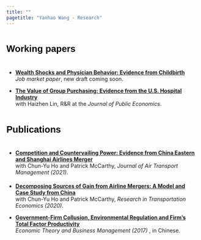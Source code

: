 ```yaml
---
title: ""
pagetitle: "Yanhao Wang - Research"
---
```


<link rel="stylesheet" href="style.css" type="text/css">

### <span style="color:Black;font-family:'Arial';font-size:18pt;font-weight:bold;line-height:3em">Working papers<span>

- **[Wealth Shocks and Physician Behavior: Evidence from Childbirth](files/paper/JMP_Wang_2023.pdf)** <br>
 *Job market paper*, new draft coming soon. <br>
<!--
-- Presented at Kelley School (BEPP seminar), O’Neill School (Health policy workshop), CES North America (2024), ASHEcon (2024, scheduled), INFORMS Annual Meeting (2024, scheduled)
<details>
<summary>Abstract</summary>
<div style="text-align: justify; line-height: 1.5em"><span style="color:Black; font-size: 12pt; font-family:'Georgia'" >Little is known about how physicians' personal wealth affects their behavior. Using data on physicians' housing returns linked to their treatment choices, this paper provides new empirical evidence on the sensitivity of physicians' behavior to their wealth and studies the policy implications on medical expenditure and patient health. Specifically, I look at obstetricians who have large discretion and significant financial incentives in choosing cesarean sections over vaginal deliveries. For identification, I rely on the variation in obstetricians' housing returns arising from the Great Recession, depending on when or where they purchased their houses ex-ante. Using a patient-level regression model with obstetrician fixed effects, I estimate that a one-standard-deviation decrease in obstetricians' housing wealth leads to an increase of 1.8 percentage points, or 4.5%, in C-section probability. The increased C-section rate leads to longer in-hospital stays and higher infection rates among the patients. Finally, I show in two counterfactuals that the estimated wealth sensitivity is useful in predicting the effectiveness of price regulations and alternative payment models.</span></div>
</details>
<p style="margin-bottom:0.5cm;"></p>
-->


- **[The Value of Group Purchasing: Evidence from the U.S. Hospital Industry](files/paper/GPO_LinWang_2023.pdf)** <br> 
 with Haizhen Lin, R&R at the *Journal of Public Economics*. <br>
<!--
-- Presented at IIOC (2023), ASHEcon (2023)
<details>
<summary>Abstract</summary>
<div style="text-align: justify; line-height: 1.5em"><span style="color:Black; font-size: 12pt; font-family:'Georgia'" >Group purchasing organizations, or GPOs, are pervasive in many settings, but the actual value of GPOs remains a constant topic of debate. We offer one of the first studies examining the effect of GPOs on supply expenses in the U.S. hospital setting. We find that a one-standard-deviation increase in GPO scale (GPO market share weighted by member hospitals’ bed capacity) decreases an average hospital’s supply expenses by 2.7%, translating into an annual savings of more than half a million dollars. An event study analysis helps to foster a causal interpretation of our main findings. We find no evidence that GPOs reduce supply expenses at the cost of the quality of patient care or by means of changing the patient composition. Instead, we find some of the cost savings are passed to consumers in terms of lowered hospital prices, although only in highly competitive hospital markets. Our results contribute directly to the ongoing debates over the value of GPOs and more broadly to the literature on countervailing buyer power and intermediaries.</span></div>
</details>
<p style="margin-bottom:0.5cm;"></p>
-->

<!--
- <span style="color:navy">**How Does Group Purchasing Boost Firm Performance? Evidence from U.S. Health Care**</span>, with Haizhen Lin and Vivek Astvansh<br>
-- Under 2nd-round review at ***Production and Operations Management***<br>
-- Best in track paper at the American Marketing Association Summer Conference (2022)
<details>
<summary>Abstract</summary>
<div style="text-align: justify; line-height: 1.5em"><span style="color:Black; font-size: 12pt; font-family:'Georgia'" >A firm often joins a group purchasing organization (GPO), hoping to benefit from the GPO’s economies of scale. While the practitioner’s evidence on this hope is mixed, academic attention is severely limited. We address this inattention in the empirical context of U.S. health care. We find that, on average, an increase of 1 standard deviation in the scale of a hospital’s GPO boosts the hospital’s number of patient admissions by 5% in the following year. We next test two mechanisms: (1) cost efficiency and (2) patient satisfaction. A parallel mediation model supports both mechanisms, with cost efficiency and patient satisfaction explaining 30% and 10% of the total effect, respectively. We also document that relative to their large counterparts, small hospitals benefit more from the GPO scale. Interestingly, for small (large) hospitals, cost efficiency (patient satisfaction) is the predominant mechanism. </span></div>
</details>
<p style="margin-bottom:0.5cm;"></p>
-->

<!--
- <span style="color:navy">**Not In My Backyard: Strategic Deterrence and Firm Positioning Amid Entry Dynamics**</span>, with Joanna Li and Eric Zhao (draft available upon request)<br> 
-- Nomination to the PhD paper prize at the Strategic Management Society Conference (2023)<br>
-- Finalist of the Best Proposal for Rigor Award of the SMS's Competitive Strategy Group (2023)
<details>
<summary>Abstract</summary>
<div style="text-align: justify; line-height: 1.5em"><span style="color:Black; font-size: 12pt; font-family:'Georgia'" >In this paper, we explore how incumbent firms preemptively react to entry threats, and how their actions impact the strategic positioning of potential entrants. By merging insights from strategic positioning and strategic entry deterrence literature, we predict that incumbents will take preemptive actions to deter entry when entry threats are higher and that this deterrence will vary depending on the potential entrants’ legitimacy in the local market. We also expect new entrants to pursue a distinctive position if they persist in entering despite deterrence by incumbents. To test our predictions, we analyzed data from over 45,000 bank branches across 189 Chinese cities from 2006 to 2014 and leveraged quasi-experimental variation in entry threats from branching deregulation in the Chinese retail banking industry. The results provide strong support for our hypotheses.</span></div>
</details>
<p style="margin-bottom:0.5cm;"></p>


### <span style="color:Black;font-family:'Arial';font-size:18pt;font-weight:bold;line-height:3em">Work-in-progress<span>

- <span style="color:navy">**How External Finance affects Medical Technology Adoption**</span><br>
<details>
<summary>Abstract</summary>
<div style="text-align: justify; line-height: 1.5em"><span style="color:Black; font-size: 12pt; font-family:'Georgia'" >Prior studies have documented significant dispersion in productivity and quality in the healthcare sector. However, little is known about if and how external finance shapes this dispersion through technology adoption and diffusion. This paper answers this question using data on municipal bonds issued by U.S. hospitals merged with hospital-level adoption of surgical robots and Medicare claims data on prostate cancer surgeries. In 2007, several big bond insurers stopped issuing new municipal bonds because of unexpected and huge losses in residential mortgage-backed securities (RMBS). I predict that the treated hospitals that have ex-ante relationships with the crashed insurers, as opposed to other hospitals that use unaffected insurers, find it harder to issue bonds or have to borrow at higher costs. Consequently, I predict that they adopt robots more slowly and less frequently, leading to smaller market shares and lower productivity.</span></div></details>
<p style="margin-bottom:0.5cm;"></p>

- <span style="color:navy">**The Competitive Effects of Failed Bank Resolution**</span><br> 
<details>
<summary>Abstract</summary>
<div style="text-align: justify; line-height: 1.5em"><span style="color:Black; font-size: 12pt; font-family:'Georgia'" >During and following the 2007-09 financial crisis, the FDIC maintained financial stability and public confidence by auctioning the failed banks to healthier institutes. This paper examines the "side effects" of failed bank resolution on local banking competition, which is often neglected by financial regulators. I find that the local market concentration increased, especially in overlapping markets, which was mainly driven by branch closures after the failed bank was acquired. I also find that, in non-overlapping markets, the entry of a large acquirer can alleviate the anti-competitive effects in a way of booming aggregate outputs and improving service quality. Evidence shows that this is not only a result of the "replacement effect" in which the poor failing institute is replaced by the healthy acquirer but also a result of the "stimulus effect" in which surviving incumbents strive to attract the switching consumers.</span></div></details>
</details>
<p style="margin-bottom:0.5cm;"></p>


- <span style="color:navy">**The Role of Physicians' Sentiment in Healthcare**</span><br> 

- <span style="color:navy">**Healthcare Costs and Retail Prices**</span><br> 

-->

### <span style="color:Black;font-family:'Arial';font-size:18pt;font-weight:bold;line-height:3em">Publications<span>

- **[Competition and Countervailing Power: Evidence from China Eastern and Shanghai Airlines Merger](https://www.sciencedirect.com/science/article/abs/pii/S096969972030572X)**<br>
with Chun-Yu Ho and Patrick McCarthy, *Journal of Air Transport Management (2021)*.
<p style="margin-bottom:0.5cm;"></p>

- **[Decomposing Sources of Gain from Airline Mergers: A Model and Case Study from China](https://www.sciencedirect.com/science/article/abs/pii/S0739885920301943)**<br>
with Chun-Yu Ho and Patrick McCarthy, *Research in Transportation Economics (2020)*.

- **[Government-Firm Collusion, Environmental Regulation and Firm's Total Factor Productivity](http://jjll.ruc.edu.cn/EN/abstract/abstract12927.shtml)**<br>
*Economic Theory and Business Management (2017)* , in Chinese.

<!-- 
<br>

### <span style="color:Black">Other work<span>



**Banking Market Development and Consumption Risk Sharing: Evidence from China.**<br>
with Chun-Yu Ho, Dan Li and Peng Wang, *2017*.<br> 

-->

<!-- *For more writings and presentations, see my CV [here](files/CV_YanhaoWang_May2019.pdf).* -->